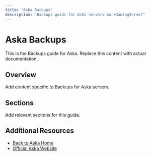 ```yaml
---
title: "Aska Backups"
description: "Backups guide for Aska servers on XGamingServer"
---
```


# Aska Backups

This is the Backups guide for Aska. Replace this content with actual documentation.

## Overview

Add content specific to Backups for Aska servers.

## Sections

Add relevant sections for this guide.

## Additional Resources

- [Back to Aska Home](./index)
- [Official Aska Website](https://example.com)

